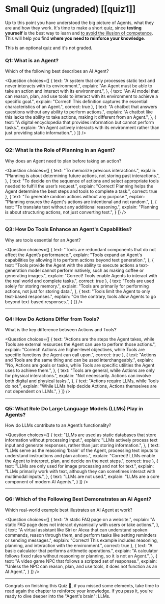 # Small Quiz (ungraded) [[quiz1]] 

Up to this point you have understood the big picture of Agents, what they are and how they work. It's time to make a short quiz, since **testing yourself** is the best way to learn and [to avoid the illusion of competence](https://www.coursera.org/lecture/learning-how-to-learn/illusions-of-competence-BuFzf). This will help you find **where you need to reinforce your knowledge**.

This is an optional quiz and it's not graded.

### Q1: What is an Agent?
Which of the following best describes an AI Agent?

<Question
choices={[
{
text: "A system that only processes static text and never interacts with its environment.",
explain: "An Agent must be able to take an action and interact with its environment.",
},
{
text: "An AI model that can reason, plan, and use tools to interact with its environment to achieve a specific goal.",
explain: "Correct! This definition captures the essential characteristics of an Agent.",
correct: true
},
{
text: "A chatbot that answers questions without any ability to perform actions.",
explain: "A chatbot like this lacks the ability to take actions, making it different from an Agent.",
},
{
text: "A digital encyclopedia that provides information but cannot perform tasks.",
explain: "An Agent actively interacts with its environment rather than just providing static information.",
}
]}
/>

---

### Q2: What is the Role of Planning in an Agent?
Why does an Agent need to plan before taking an action?

<Question
choices={[
{
text: "To memorize previous interactions.",
explain: "Planning is about determining future actions, not storing past interactions.",
},
{
text: "To decide on the sequence of actions and select appropriate tools needed to fulfill the user’s request.",
explain: "Correct! Planning helps the Agent determine the best steps and tools to complete a task.",
correct: true
},
{
text: "To generate random actions without any purpose.",
explain: "Planning ensures the Agent's actions are intentional and not random.",
},
{
text: "To translate text without any additional reasoning.",
explain: "Planning is about structuring actions, not just converting text.",
}
]}
/>

---

### Q3: How Do Tools Enhance an Agent's Capabilities?
Why are tools essential for an Agent?

<Question
choices={[
{
text: "Tools are redundant components that do not affect the Agent’s performance.",
explain: "Tools expand an Agent's capabilities by allowing it to perform actions beyond text generation.",
},
{
text: "Tools provide the Agent with the ability to execute actions a text-generation model cannot perform natively, such as making coffee or generating images.",
explain: "Correct! Tools enable Agents to interact with the real world and complete tasks.",
correct: true
},
{
text: "Tools are used solely for storing memory.",
explain: "Tools are primarily for performing actions, not just for storing data.",
},
{
text: "Tools limit the Agent to only text-based responses.",
explain: "On the contrary, tools allow Agents to go beyond text-based responses.",
}
]}
/>

---

### Q4: How Do Actions Differ from Tools?
What is the key difference between Actions and Tools?

<Question
choices={[
{
text: "Actions are the steps the Agent takes, while Tools are external resources the Agent can use to perform those actions.",
explain: "Correct! Actions are higher-level objectives, while Tools are specific functions the Agent can call upon.",
correct: true
},
{
text: "Actions and Tools are the same thing and can be used interchangeably.",
explain: "No, Actions are goals or tasks, while Tools are specific utilities the Agent uses to achieve them.",
},
{
text: "Tools are general, while Actions are only for physical interactions.",
explain: "Not necessarily. Actions can involve both digital and physical tasks.",
},
{
text: "Actions require LLMs, while Tools do not.",
explain: "While LLMs help decide Actions, Actions themselves are not dependent on LLMs.",
}
]}
/>

---

### Q5: What Role Do Large Language Models (LLMs) Play in Agents?
How do LLMs contribute to an Agent’s functionality?

<Question
choices={[
{
text: "LLMs are used as static databases that store information without processing input.",
explain: "LLMs actively process text input and generate responses, rather than just storing information.",
},
{
text: "LLMs serve as the reasoning 'brain' of the Agent, processing text inputs to understand instructions and plan actions.",
explain: "Correct! LLMs enable the Agent to interpret, plan, and decide on the next steps.",
correct: true
},
{
text: "LLMs are only used for image processing and not for text.",
explain: "LLMs primarily work with text, although they can sometimes interact with multimodal inputs.",
},
{
text: "LLMs are not used.",
explain: "LLMs are a core component of modern AI Agents.",
}
]}
/>

---

### Q6: Which of the Following Best Demonstrates an AI Agent?
Which real-world example best illustrates an AI Agent at work?

<Question
choices={[
{
text: "A static FAQ page on a website.",
explain: "A static FAQ page does not interact dynamically with users or take actions.",
},
{
text: "A virtual assistant like Siri or Alexa that can understand spoken commands, reason through them, and perform tasks like setting reminders or sending messages.",
explain: "Correct! This example includes reasoning, planning, and interaction with the environment.",
correct: true
},
{
text: "A basic calculator that performs arithmetic operations.",
explain: "A calculator follows fixed rules without reasoning or planning, so it is not an Agent.",
},
{
text: "A video game NPC that follows a scripted set of responses.",
explain: "Unless the NPC can reason, plan, and use tools, it does not function as an AI Agent.",
}
]}
/>

---

Congrats on finishing this Quiz 🥳, if you missed some elements, take time to read again the chapter to reinforce your knowledge. If you pass it, you're ready to dive deeper into the "Agent's brain": LLMs.
